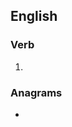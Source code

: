 ==English==

===Verb===
{{head|en|verb form}}

# {{en-third-person singular of|pollute}}

===Anagrams===
* {{anagrams|en|a=ellopstu|outspell|spell out|spellout}}